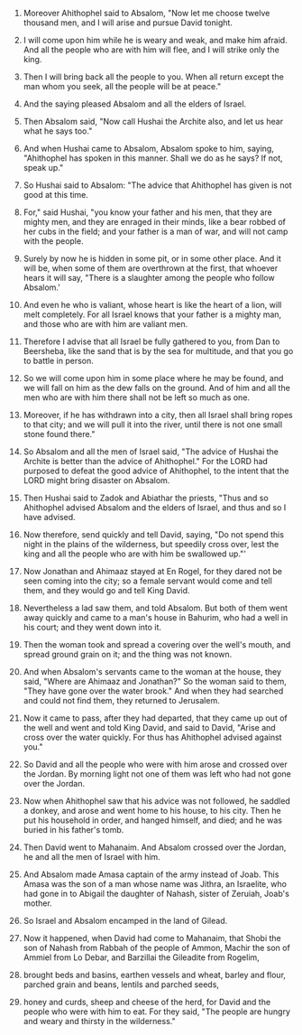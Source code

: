 
1. Moreover Ahithophel said to Absalom, "Now let me choose twelve thousand men, and I will arise and pursue David tonight.

2. I will come upon him while he is weary and weak, and make him afraid. And all the people who are with him will flee, and I will strike only the king.

3. Then I will bring back all the people to you. When all return except the man whom you seek, all the people will be at peace."

4. And the saying pleased Absalom and all the elders of Israel.

5. Then Absalom said, "Now call Hushai the Archite also, and let us hear what he says too."

6. And when Hushai came to Absalom, Absalom spoke to him, saying, "Ahithophel has spoken in this manner. Shall we do as he says? If not, speak up."

7. So Hushai said to Absalom: "The advice that Ahithophel has given is not good at this time.

8. For," said Hushai, "you know your father and his men, that they are mighty men, and they are enraged in their minds, like a bear robbed of her cubs in the field; and your father is a man of war, and will not camp with the people.

9. Surely by now he is hidden in some pit, or in some other place. And it will be, when some of them are overthrown at the first, that whoever hears it will say, "There is a slaughter among the people who follow Absalom.'

10. And even he who is valiant, whose heart is like the heart of a lion, will melt completely. For all Israel knows that your father is a mighty man, and those who are with him are valiant men.

11. Therefore I advise that all Israel be fully gathered to you, from Dan to Beersheba, like the sand that is by the sea for multitude, and that you go to battle in person.

12. So we will come upon him in some place where he may be found, and we will fall on him as the dew falls on the ground. And of him and all the men who are with him there shall not be left so much as one.

13. Moreover, if he has withdrawn into a city, then all Israel shall bring ropes to that city; and we will pull it into the river, until there is not one small stone found there."

14. So Absalom and all the men of Israel said, "The advice of Hushai the Archite is better than the advice of Ahithophel." For the LORD had purposed to defeat the good advice of Ahithophel, to the intent that the LORD might bring disaster on Absalom.

15. Then Hushai said to Zadok and Abiathar the priests, "Thus and so Ahithophel advised Absalom and the elders of Israel, and thus and so I have advised.

16. Now therefore, send quickly and tell David, saying, "Do not spend this night in the plains of the wilderness, but speedily cross over, lest the king and all the people who are with him be swallowed up."'

17. Now Jonathan and Ahimaaz stayed at En Rogel, for they dared not be seen coming into the city; so a female servant would come and tell them, and they would go and tell King David.

18. Nevertheless a lad saw them, and told Absalom. But both of them went away quickly and came to a man's house in Bahurim, who had a well in his court; and they went down into it.

19. Then the woman took and spread a covering over the well's mouth, and spread ground grain on it; and the thing was not known.

20. And when Absalom's servants came to the woman at the house, they said, "Where are Ahimaaz and Jonathan?" So the woman said to them, "They have gone over the water brook." And when they had searched and could not find them, they returned to Jerusalem.

21. Now it came to pass, after they had departed, that they came up out of the well and went and told King David, and said to David, "Arise and cross over the water quickly. For thus has Ahithophel advised against you."

22. So David and all the people who were with him arose and crossed over the Jordan. By morning light not one of them was left who had not gone over the Jordan.

23. Now when Ahithophel saw that his advice was not followed, he saddled a donkey, and arose and went home to his house, to his city. Then he put his household in order, and hanged himself, and died; and he was buried in his father's tomb.

24. Then David went to Mahanaim. And Absalom crossed over the Jordan, he and all the men of Israel with him.

25. And Absalom made Amasa captain of the army instead of Joab. This Amasa was the son of a man whose name was Jithra, an Israelite, who had gone in to Abigail the daughter of Nahash, sister of Zeruiah, Joab's mother.

26. So Israel and Absalom encamped in the land of Gilead.

27. Now it happened, when David had come to Mahanaim, that Shobi the son of Nahash from Rabbah of the people of Ammon, Machir the son of Ammiel from Lo Debar, and Barzillai the Gileadite from Rogelim,

28. brought beds and basins, earthen vessels and wheat, barley and flour, parched grain and beans, lentils and parched seeds,

29. honey and curds, sheep and cheese of the herd, for David and the people who were with him to eat. For they said, "The people are hungry and weary and thirsty in the wilderness."


